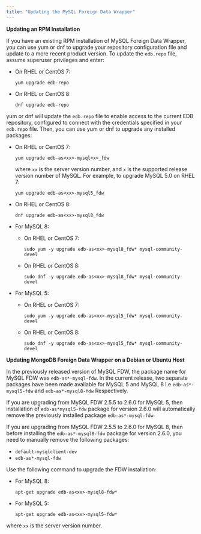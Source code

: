 ```yaml
---
title: "Updating the MySQL Foreign Data Wrapper"
---
```


<div id="updating_the_mysql_data_adapter" class="registered_link"></div>

**Updating an RPM Installation**

If you have an existing RPM installation of MySQL Foreign Data Wrapper, you can use yum or dnf to upgrade your repository configuration file and update to a more recent product version. To update the `edb.repo` file, assume superuser privileges and enter:

-   On RHEL or CentOS 7:

    `yum upgrade edb-repo`

-   On RHEL or CentOS 8:

    `dnf upgrade edb-repo`

yum or dnf will update the `edb.repo` file to enable access to the current EDB repository, configured to connect with the credentials specified in your `edb.repo` file. Then, you can use yum or dnf to upgrade any installed packages:

-   On RHEL or CentOS 7:

    `yum upgrade edb-as<xx>-mysql<x>_fdw`

    where `xx` is the server version number, and `x` is the supported release version number of MySQL. For example, to upgrade MySQL 5.0 on RHEL 7:

    `yum upgrade edb-as<xx>-mysql5_fdw`

-   On RHEL or CentOS 8:

    `dnf upgrade edb-as<xx>-mysql8_fdw`

- For MySQL 8:

    -  On RHEL or CentOS 7:
       ```text
       sudo yum -y upgrade edb-as<xx>-mysql8_fdw* mysql-community-devel
       ```
    -  On RHEL or CentOS 8:
       ```text
       sudo dnf -y upgrade edb-as<xx>-mysql8_fdw* mysql-community-devel
       ```
- For MySQL 5:
    -  On RHEL or CentOS 7:
       ```text
       sudo yum -y upgrade edb-as<xx>-mysql5_fdw* mysql-community-devel
       ```
    -  On RHEL or CentOS 8:
       ```text
       sudo dnf -y upgrade edb-as<xx>-mysql5_fdw* mysql-community-devel
       ```

**Updating MongoDB Foreign Data Wrapper on a Debian or Ubuntu Host**

In the previously released version of MySQL FDW, the package name for MySQL FDW was `edb-as*-mysql-fdw`. In the current release, two separate packages have been made available for MySQL 5 and MySQL 8 i.e `edb-as*-mysql5-fdw` and `edb-as*-mysql8-fdw` Respectively. 

If you are upgrading from MySQL FDW 2.5.5 to 2.6.0 for MySQL 5, then installation of `edb-as*mysql5-fdw` package for version 2.6.0 will automatically remove the previously installed package `edb-as*-mysql-fdw`.

If you are upgrading from MySQL FDW 2.5.5 to 2.6.0 for MySQL 8, then before installing the `edb-as*-mysql8-fdw` package for version 2.6.0, you need to manually remove the following packages:
- `default-mysqlclient-dev` 
- `edb-as*-mysql-fdw`

Use the following command to upgrade the FDW installation:
- For MySQL 8: 
  ```text
  apt-get upgrade edb-as<xx>-mysql8-fdw*
  ```
- For MySQL 5:
  ```text
  apt-get upgrade edb-as<xx>-mysql5-fdw* 
  ```
where `xx` is the server version number.
